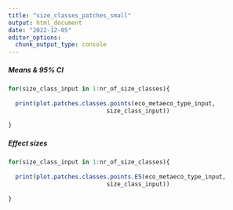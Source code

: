 ```yaml
---
title: "size_classes_patches_small"
output: html_document
date: "2022-12-05"
editor_options: 
  chunk_output_type: console
---
```


##### Means & 95% CI

```r
for(size_class_input in 1:nr_of_size_classes){
  
  print(plot.patches.classes.points(eco_metaeco_type_input,
                            size_class_input))
  
}
```


##### Effect sizes

```r
for(size_class_input in 1:nr_of_size_classes){
  
  print(plot.patches.classes.points.ES(eco_metaeco_type_input,
                            size_class_input))
  
}
```